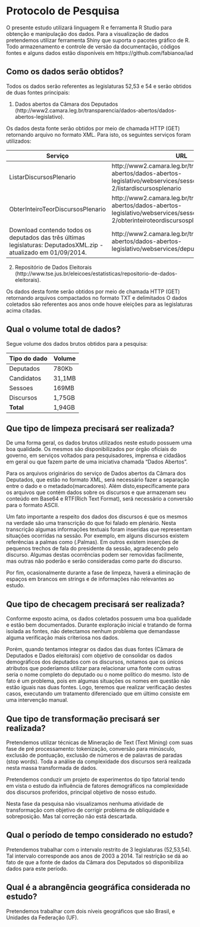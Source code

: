 Protocolo de Pesquisa
====================

O presente estudo utilizará linguagem R e ferramenta R Studio para obtenção  e manipulação dos dados. Para a  visualização de 
dados pretendemos utilizar ferramenta Shiny que suporta o pacotes gráfico de R.
Todo armazenamento e controle de versão da documentação, códigos fontes e alguns dados  estão  disponíveis em https://github.com/fabianoa/iad  


Como os dados serão obtidos?
---------------------

Todos os dados serão referentes as legislaturas 52,53 e 54 e serão obtidos de duas fontes principais:

1. Dados abertos da Câmara dos Deputados  (http://www2.camara.leg.br/transparencia/dados-abertos/dados-abertos-legislativo).

 Os dados desta fonte serão obtidos por meio de chamada HTTP (GET) retornando arquivo no formato XML. Para isto, os seguintes serviços foram utilizados:
    
 
 Serviço  | URL 
------------- | -------------
ListarDiscursosPlenario | http://www2.camara.leg.br/transparencia/dados-abertos/dados-abertos-legislativo/webservices/sessoesreunioes-2/listardiscursosplenario
ObterInteiroTeorDiscursosPlenario  | http://www2.camara.leg.br/transparencia/dados-abertos/dados-abertos-legislativo/webservices/sessoesreunioes-2/obterinteiroteordiscursosplenario
Download contendo todos os deputados das três últimas legislaturas: DeputadosXML.zip - atualizado em 01/09/2014. |  http://www2.camara.leg.br/transparencia/dados-abertos/dados-abertos-legislativo/webservices/deputados/deputados
 
2. Repositório de Dados Eleitorais (http://www.tse.jus.br/eleicoes/estatisticas/repositorio-de-dados-eleitorais).
  
  Os dados desta fonte serão obtidos por meio de chamada HTTP (GET) retornando arquivos compactados no formato TXT e delimitados O dados coletados são referentes aos anos onde houve eleições para as legislaturas acima citadas.
  
   

Qual o volume total de dados?
---------------------

Segue volume dos dados brutos obtidos para a pesquisa:

Tipo do dado  | Volume 
------------- | -------------
Deputados | 780Kb
Candidatos | 31,1MB
Sessoes |  169MB
Discursos | 1,75GB
**Total**| 1,94GB


Que tipo de limpeza precisará ser realizada?
---------------------

De uma forma geral, os dados brutos utilizados neste estudo possuem uma boa qualidade. Os mesmos são disponibilizados por órgão oficiais do governo, em serviços voltados para 
pesquisadores, imprensa e cidadãos em geral ou que fazem parte de uma iniciativa chamada "Dados Abertos".

Para os arquivos originários do serviço de Dados abertos da Câmara dos Deputados, que estão no formato XML, será necessário fazer a separação entre o dado e o metadado(marcadores). Além disto,especificamente para os arquivos que  contém dados sobre os discursos e que  armazenam seu  conteúdo em Base64 e RTF(Rich Text Format),  será necessário a conversão para o formato ASCII.

Um fato importante a respeito dos dados dos discursos é que os mesmos na verdade são uma transcrição do que foi falado em plenário. Nesta transcrição algumas informações textuais foram inseridas  que representam situações ocorridas na sessão. Por exemplo, em alguns discursos existem  referências a palmas como (.Palmas). Em outros existem inserções de pequenos trechos de fala do presidente da sessão, agradecendo pelo discurso. Algumas destas  ocorrências podem ser removidas facilmente, mas  outras não poderão e serão consideradas como parte do discurso.

Por fim, ocasionalmente durante a fase de limpeza, haverá a eliminação de espaços em brancos em strings e  de informações não relevantes ao estudo.

Que tipo de checagem precisará ser realizada?
---------------------

Conforme  exposto acima, os dados coletados possuem uma boa qualidade e estão  bem documentados. Durante exploração inicial e tratando de forma isolada as fontes, não
detectamos  nenhum problema que demandasse alguma verificação mais criteriosa nos dados.

Porém, quando tentamos integrar os dados das duas fontes (Câmara de Deputados e Dados eleitorais) com objetivo de consolidar os dados demográficos dos deputados com os discursos, notamos  que os únicos atributos que poderíamos utilizar para relacionar uma fonte com outras seria o nome completo do deputado ou o nome político do mesmo.
Isto de fato é um problema, pois em algumas situações os nomes em questão não estão iguais nas duas fontes. Logo, teremos que realizar verificação destes casos, executando um tratamento diferenciado que em último consiste em uma intervenção manual.

Que tipo de transformação precisará ser realizada?
---------------------

Pretendemos utilizar técnicas de Mineração de Text (Text Mining)  com suas fase de pré processamento: tokenização, conversão para minúsculo, exclusão de pontuação, exclusão de números e de palavras de paradas (stop words).
Toda a análise da complexidade dos discursos será realizada nesta massa transformada de dados.

Pretendemos conduzir um projeto de experimentos do tipo  fatorial tendo em vista o estudo da influência de fatores demográficos 
na complexidade dos discursos proferidos, principal objetivo de nosso estudo.

Nesta fase da pesquisa não visualizamos nenhuma atividade de transformação com objetivo de corrigir problema de obliquidade e sobreposição. Mas tal correção não está descartada.


Qual o período de tempo considerado no estudo?
---------------------

Pretendemos trabalhar com o intervalo restrito de 3 legislaturas (52,53,54). Tal intervalo corresponde aos anos de  2003 a 2014. Tal restrição se dá ao fato
de que a fonte de dados da Câmara dos Deputados só disponibiliza dados para este período.

Qual é a abrangência geográfica considerada no estudo?
---------------------

Pretendemos trabalhar com dois níveis geográficos que são Brasil, e Unidades da Federação (UF).
